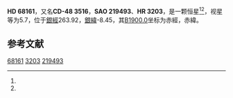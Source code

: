 {{Starbox begin
| name = HD 68161
}}
{{Starbox observe
| epoch = [[J2000.0|J2000.0]]
| constell = {{星座名待查}}<ref name=SIMBAD>{{cite web
 | url=http://simbad.u-strasbg.fr/simbad/sim-id?Ident=HR+3203
 | title=Pulsating variable Star
 | publisher=Centre de Données astronomiques de Strasbourg
 | work=SIMBAD
 | accessdate=2012-07-13
 | archive-date=2016-03-18
 | archive-url=https://web.archive.org/web/20160318003212/http://simbad.u-strasbg.fr/simbad/sim-id?Ident=HR+3203
 | dead-url=no
 }}</ref><ref name=DATA>{{cite web
 | url=http://vizier.u-strasbg.fr/viz-bin/VizieR-5?-out.add=.&-source=5050&-corr=PK=HR&-out.max=9999&HR=3203
 | title=VizieR Detailed Page
 | accessdate=2012-07-13
 | archive-date=2016-03-05
 | archive-url=https://web.archive.org/web/20160305021616/http://vizier.u-strasbg.fr/viz-bin/VizieR-5?-out.add=.&-source=5050&-corr=PK=HR&-out.max=9999&HR=3203
 | dead-url=no
 }}</ref>
| 星官 = 
| ra = {{RA|8|9|9.6}}<ref name=SIMBAD /><ref name=DATA />
| dec = {{DEC|-48|41|4}}<ref name=SIMBAD /><ref name=DATA />
| appmag_v = 5.7<ref name=SIMBAD /><ref name=DATA />
}}
{{Starbox character
| class = B8Ib-II<ref name=SIMBAD /><ref name=DATA />
| b-v = -0.12<ref name=SIMBAD /><ref name=DATA />
| u-b = -0.42<ref name=SIMBAD /><ref name=DATA />
| r-i = <ref name=SIMBAD /><ref name=DATA />
| variable = 
}}
{{Starbox astrometry
| radial_v = -0.42
| prop_mo_ra = 27
| parallax = 
| p_error = 
}}
{{Starbox catalog
| names =CD-48 3516，[[SAO星表|SAO]] 219493，[[HD星表|HD]] 68161，[[HR星表|HR]] 3203}}
{{Starbox reference |Simbad=HR+3203}}
{{Starbox end}}

'''HD 68161'''，又名'''CD-48 3516'''，'''SAO 219493'''、'''HR 3203'''，是一颗恒星<ref name=SIMBAD /><ref name=DATA />，视星等为5.7，位于[[銀道座標系|銀經]]263.92，[[銀道座標系|銀緯]]-8.45，其[[B1900.0|B1900.0]]坐标为赤經{{RA|8|6|10.6}}，赤緯{{DEC|-48|-8.45|24}}。

== 参考文献 ==
{{reflist}}

{{star-stub}}

[[Category:HD和HDE天體|68161]]
[[Category:HR天體|3203]]
[[Category:SAO天體|219493]]